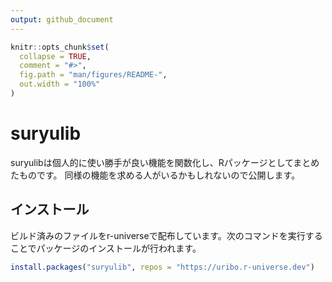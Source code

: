 ```yaml
---
output: github_document
---
```


<!-- README.md is generated from README.Rmd. Please edit that file -->

```r
knitr::opts_chunk$set(
  collapse = TRUE,
  comment = "#>",
  fig.path = "man/figures/README-",
  out.width = "100%"
)
```

# suryulib

<!-- badges: start -->
<!-- badges: end -->

suryulibは個人的に使い勝手が良い機能を関数化し、Rパッケージとしてまとめたものです。
同様の機能を求める人がいるかもしれないので公開します。

## インストール

ビルド済みのファイルをr-universeで配布しています。次のコマンドを実行することでパッケージのインストールが行われます。

``` r
install.packages("suryulib", repos = "https://uribo.r-universe.dev")
```
